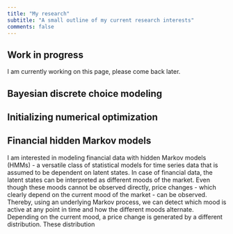```yaml
---
title: "My research"
subtitle: "A small outline of my current research interests"
comments: false
---
```


::: callout-caution
## Work in progress

I am currently working on this page, please come back later.
:::

::: {.callout-note collapse="true" style="border-left-color: #16A2F3" appearance="minimal"}
## Bayesian discrete choice modeling
:::

::: {.callout-note collapse="true" style="border-left-color: #16A2F3" appearance="minimal"}
## Initializing numerical optimization
:::

::: {.callout-note collapse="true" style="border-left-color: #16A2F3" appearance="minimal"}
## Financial hidden Markov models

I am interested in modeling financial data with hidden Markov models (HMMs) - a versatile class of statistical models for time series data that is assumed to be dependent on latent states. In case of financial data, the latent states can be interpreted as different moods of the market. Even though these moods cannot be observed directly, price changes - which clearly depend on the current mood of the market - can be observed. Thereby, using an underlying Markov process, we can detect which mood is active at any point in time and how the different moods alternate. Depending on the current mood, a price change is generated by a different distribution. These distribution
:::